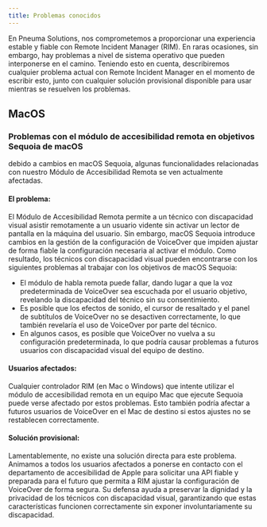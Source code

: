 ```yaml
---
title: Problemas conocidos
---
```



En Pneuma Solutions, nos comprometemos a proporcionar una experiencia estable y fiable con Remote Incident Manager (RIM). En raras ocasiones, sin embargo, hay problemas a nivel de sistema operativo que pueden interponerse en el camino.
Teniendo esto en cuenta, describiremos cualquier problema actual con Remote Incident Manager en el momento de escribir esto, junto con cualquier solución provisional disponible para usar mientras se resuelven los problemas.

## MacOS

### Problemas con el módulo de accesibilidad remota en objetivos Sequoia de macOS

debido a cambios en macOS Sequoia, algunas funcionalidades relacionadas con nuestro Módulo de Accesibilidad Remota se ven actualmente afectadas.

#### El problema:
El Módulo de Accesibilidad Remota permite a un técnico con discapacidad visual asistir remotamente a un usuario vidente sin activar un lector de pantalla en la máquina del usuario. Sin embargo, macOS Sequoia introduce cambios en la gestión de la configuración de VoiceOver que impiden ajustar de forma fiable la configuración necesaria al activar el módulo. Como resultado, los técnicos con discapacidad visual pueden encontrarse con los siguientes problemas al trabajar con los objetivos de macOS Sequoia:

* El módulo de habla remota puede fallar, dando lugar a que la voz predeterminada de VoiceOver sea escuchada por el usuario objetivo, revelando la discapacidad del técnico sin su consentimiento.
* Es posible que los efectos de sonido, el cursor de resaltado y el panel de subtítulos de VoiceOver no se desactiven correctamente, lo que también revelaría el uso de VoiceOver por parte del técnico.
* En algunos casos, es posible que VoiceOver no vuelva a su configuración predeterminada, lo que podría causar problemas a futuros usuarios con discapacidad visual del equipo de destino.

#### Usuarios afectados:
Cualquier controlador RIM (en Mac o Windows) que intente utilizar el módulo de accesibilidad remota en un equipo Mac que ejecute Sequoia puede verse afectado por estos problemas. Esto también podría afectar a futuros usuarios de VoiceOver en el Mac de destino si estos ajustes no se restablecen correctamente.

#### Solución provisional:
Lamentablemente, no existe una solución directa para este problema. Animamos a todos los usuarios afectados a ponerse en contacto con el departamento de accesibilidad de Apple para solicitar una API fiable y preparada para el futuro que permita a RIM ajustar la configuración de VoiceOver de forma segura. Su defensa ayuda a preservar la dignidad y la privacidad de los técnicos con discapacidad visual, garantizando que estas características funcionen correctamente sin exponer involuntariamente su discapacidad.
